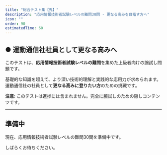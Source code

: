 ```yaml
---
title: "総合テスト集【鬼】"
description: "応用情報技術者試験レベルの難問30問 - 更なる高みを目指す方へ"
icon: ""
order: 90
estimatedTime: 60
---
```


## ● 運動通信社社員として更なる高みへ

このテストは、**応用情報技術者試験レベルの難問**を集めた上級者向けの腕試し問題です。

基礎的な知識を超えて、より深い技術的理解と実践的な応用力が求められます。運動通信社の社員として**更なる高みに登りたい方**のための挑戦です。

**注意:** このテストは進捗には含まれません。完全に腕試しのための隠しコンテンツです。

---

## 準備中

現在、応用情報技術者試験レベルの難問30問を準備中です。

しばらくお待ちください。

